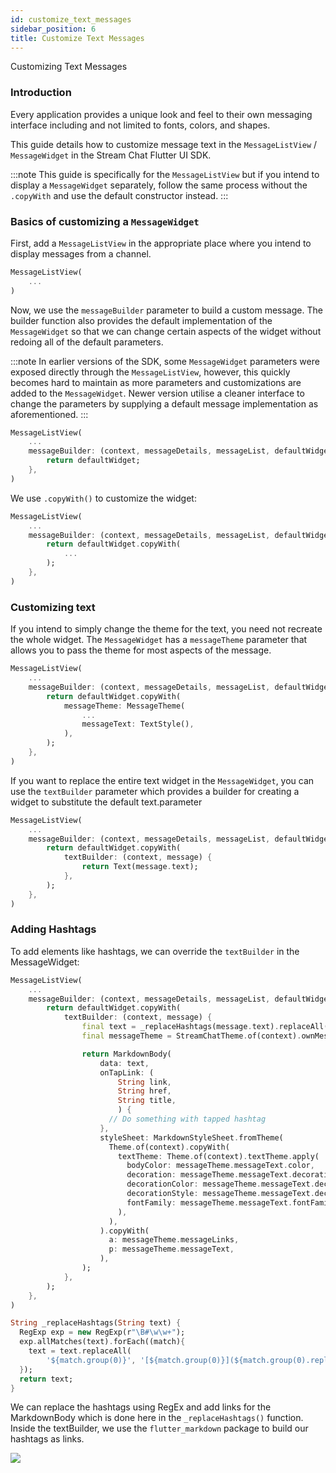 ```yaml
---
id: customize_text_messages
sidebar_position: 6
title: Customize Text Messages
---
```


Customizing Text Messages

### Introduction

Every application provides a unique look and feel to their own messaging interface including and not
limited to fonts, colors, and shapes.

This guide details how to customize message text in the `MessageListView` / `MessageWidget` in the
Stream Chat Flutter UI SDK.

:::note
This guide is specifically for the `MessageListView` but if you intend to display a `MessageWidget`
separately, follow the same process without the `.copyWith` and use the default constructor instead.
:::

### Basics of customizing a `MessageWidget`

First, add a `MessageListView` in the appropriate place where you intend to display messages from a
channel.

```dart
MessageListView(
    ...
)
```

Now, we use the `messageBuilder` parameter to build a custom message. The builder function also provides
the default implementation of the `MessageWidget` so that we can change certain aspects of the widget
without redoing all of the default parameters.

:::note
In earlier versions of the SDK, some `MessageWidget` parameters were exposed directly through the `MessageListView`,
however, this quickly becomes hard to maintain as more parameters and customizations are added to the
`MessageWidget`. Newer version utilise a cleaner interface to change the parameters by supplying a
default message implementation as aforementioned.
:::

```dart
MessageListView(
    ...
    messageBuilder: (context, messageDetails, messageList, defaultWidget) {
        return defaultWidget;
    },
)
```

We use `.copyWith()` to customize the widget:

```dart
MessageListView(
    ...
    messageBuilder: (context, messageDetails, messageList, defaultWidget) {
        return defaultWidget.copyWith(
            ...
        );
    },
)
```

### Customizing text

If you intend to simply change the theme for the text, you need not recreate the whole widget. The
`MessageWidget` has a `messageTheme` parameter that allows you to pass the theme for most aspects
of the message.

```dart
MessageListView(
    ...
    messageBuilder: (context, messageDetails, messageList, defaultWidget) {
        return defaultWidget.copyWith(
            messageTheme: MessageTheme(
                ...
                messageText: TextStyle(),
            ),
        );
    },
)
```

If you want to replace the entire text widget in the `MessageWidget`, you can use the `textBuilder`
parameter which provides a builder for creating a widget to substitute the default text.parameter

```dart
MessageListView(
    ...
    messageBuilder: (context, messageDetails, messageList, defaultWidget) {
        return defaultWidget.copyWith(
            textBuilder: (context, message) {
                return Text(message.text);
            },
        );
    },
)
```

### Adding Hashtags

To add elements like hashtags, we can override the `textBuilder` in the MessageWidget:

```dart
MessageListView(
    ...
    messageBuilder: (context, messageDetails, messageList, defaultWidget) {
        return defaultWidget.copyWith(
            textBuilder: (context, message) {
                final text = _replaceHashtags(message.text).replaceAll('\n', '\\\n');
                final messageTheme = StreamChatTheme.of(context).ownMessageTheme;

                return MarkdownBody(
                    data: text,
                    onTapLink: (
                        String link,
                        String href,
                        String title,
                        ) {
                      // Do something with tapped hashtag
                    },
                    styleSheet: MarkdownStyleSheet.fromTheme(
                      Theme.of(context).copyWith(
                        textTheme: Theme.of(context).textTheme.apply(
                          bodyColor: messageTheme.messageText.color,
                          decoration: messageTheme.messageText.decoration,
                          decorationColor: messageTheme.messageText.decorationColor,
                          decorationStyle: messageTheme.messageText.decorationStyle,
                          fontFamily: messageTheme.messageText.fontFamily,
                        ),
                      ),
                    ).copyWith(
                      a: messageTheme.messageLinks,
                      p: messageTheme.messageText,
                    ),
                );
            },
        );
    },
)

String _replaceHashtags(String text) {
  RegExp exp = new RegExp(r"\B#\w\w+");
  exp.allMatches(text).forEach((match){
    text = text.replaceAll(
        '${match.group(0)}', '[${match.group(0)}](${match.group(0).replaceAll(' ', '')})');
  });
  return text;
}
```

We can replace the hashtags using RegEx and add links for the MarkdownBody which is done here in the
`_replaceHashtags()` function.
Inside the textBuilder, we use the `flutter_markdown` package to build our hashtags as links.

![](../assets/hashtag_example.jpg)

